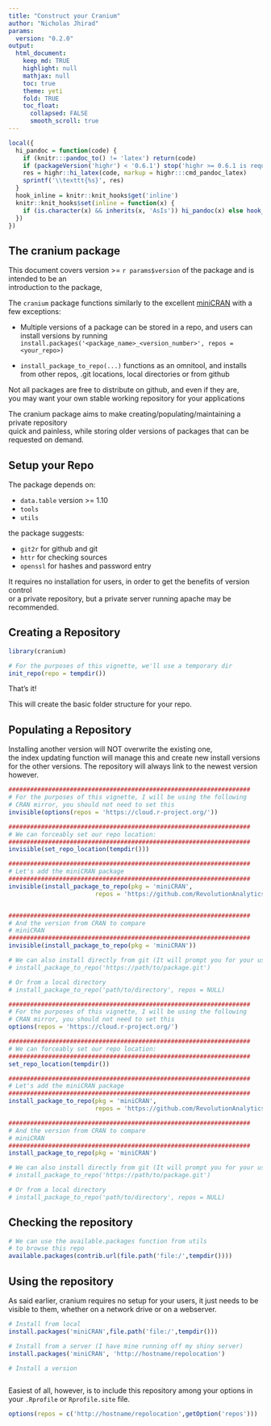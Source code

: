 ```yaml
---
title: "Construct your Cranium"
author: "Nicholas Jhirad"
params:
  version: "0.2.0"
output:
  html_document:
    keep_md: TRUE
    highlight: null
    mathjax: null
    toc: true
    theme: yeti
    fold: TRUE
    toc_float:
      collapsed: FALSE
      smooth_scroll: true
---
```


```r
local({
  hi_pandoc = function(code) {
    if (knitr:::pandoc_to() != 'latex') return(code)
    if (packageVersion('highr') < '0.6.1') stop('highr >= 0.6.1 is required')
    res = highr::hi_latex(code, markup = highr:::cmd_pandoc_latex)
    sprintf('\\texttt{%s}', res)
  }
  hook_inline = knitr::knit_hooks$get('inline')
  knitr::knit_hooks$set(inline = function(x) {
    if (is.character(x) && inherits(x, 'AsIs')) hi_pandoc(x) else hook_inline(x)
  })
})
```

## The cranium package

This document covers version >= `r params$version` of the package and is intended to be an  
introduction to the package, 



The `cranium` package functions similarly to the excellent [miniCRAN](https://github.com/RevolutionAnalytics/miniCRAN) with a few exceptions:  

* Multiple versions of a package can be stored in a repo, and users can install 
  versions by running `install.packages('<package_name>_<version_number>', repos = <your_repo>)`

* `install_package_to_repo(...)` functions as an omnitool, and installs from other repos, 
                             .git locations, local directories or from github


Not all packages are free to distribute on github, and even if they are,  
you may want your own stable working repository for your applications  

The cranium package aims to make creating/populating/maintaining a private repository  
quick and painless, while storing older versions of packages that can be requested on demand.  

## Setup your Repo

The package depends on:
 
 * `data.table` version >= 1.10
 * `tools`
 * `utils`

the package suggests:
 
 * `git2r`     for github and git
 * `httr`      for checking sources
 * `openssl`   for hashes and password entry

It requires no installation for users, in order to get the benefits of version control  
or a private repository, but a private server running apache may be recommended.  

## Creating a Repository

```r
library(cranium)

# For the purposes of this vignette, we'll use a temporary dir
init_repo(repo = tempdir())

```

That's it!

This will create the basic folder structure for your repo.


## Populating a Repository

Installing another version will NOT overwrite the existing one,   
the index updating function will manage this and create new install versions
for the other versions. The repository will always link to the newest version
however.


```r

###################################################################
# For the purposes of this vignette, I will be using the following
# CRAN mirror, you should not need to set this
invisible(options(repos = 'https://cloud.r-project.org/'))

###################################################################
# We can forceably set our repo location:
###################################################################
invisible(set_repo_location(tempdir()))

###################################################################
# Let's add the miniCRAN package
###################################################################
invisible(install_package_to_repo(pkg = 'miniCRAN', 
                        repos = 'https://github.com/RevolutionAnalytics/'))


###################################################################
# And the version from CRAN to compare
# miniCRAN
###################################################################
invisible(install_package_to_repo(pkg = 'miniCRAN'))

# We can also install directly from git (It will prompt you for your username/pw)
# install_package_to_repo('https://path/to/package.git')

# Or from a local directory
# install_package_to_repo('path/to/directory', repos = NULL)
```

```r

###################################################################
# For the purposes of this vignette, I will be using the following
# CRAN mirror, you should not need to set this
options(repos = 'https://cloud.r-project.org/')

###################################################################
# We can forceably set our repo location:
###################################################################
set_repo_location(tempdir())

###################################################################
# Let's add the miniCRAN package
###################################################################
install_package_to_repo(pkg = 'miniCRAN', 
                        repos = 'https://github.com/RevolutionAnalytics/')

###################################################################
# And the version from CRAN to compare
# miniCRAN
###################################################################
install_package_to_repo(pkg = 'miniCRAN')

# We can also install directly from git (It will prompt you for your username/pw)
# install_package_to_repo('https://path/to/package.git')

# Or from a local directory
# install_package_to_repo('path/to/directory', repos = NULL)
```


## Checking the repository

```r
# We can use the available.packages function from utils
# to browse this repo
available.packages(contrib.url(file.path('file:/',tempdir())))
```


## Using the repository

As said earlier, cranium requires no setup for your users, 
it just needs to be visible to them, whether on a network drive or on a webserver.

```r

# Install from local
install.packages('miniCRAN',file.path('file:/',tempdir()))

# Install from a server (I have mine running off my shiny server)
install.packages('miniCRAN', 'http://hostname/repolocation')

# Install a version



```

Easiest of all, however, is to include this repository among your options
in your `.Rprofile` or `Rprofile.site` file.

```r

options(repos = c('http://hostname/repolocation',getOption('repos')))

```